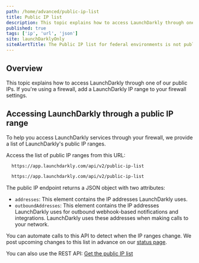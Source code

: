 ```yaml
---
path: /home/advanced/public-ip-list
title: Public IP list
description: This topic explains how to access LaunchDarkly through one of our public IPs. If you're using a firewall, add a LaunchDarkly IP range to your firewall settings.
published: true
tags: ['ip', 'url', 'json']
site: launchDarklyOnly
siteAlertTitle: The Public IP list for federal environments is not published
---
```


## Overview

This topic explains how to access LaunchDarkly through one of our public IPs. If you're using a firewall, add a LaunchDarkly IP range to your firewall settings.

## Accessing LaunchDarkly through a public IP range

To help you access LaunchDarkly services through your firewall, we provide a list of LaunchDarkly's public IP ranges.

Access the list of public IP ranges from this URL:

<CodeSample>
  <CSTab label="Access public IP ranges">

  ```bash
    https://app.launchdarkly.com/api/v2/public-ip-list
  ```
  ```bash site=federal
    https://app.launchdarkly.com/api/v2/public-ip-list
  ```

  </CSTab>
</CodeSample>

The public IP endpoint returns a JSON object with two attributes:

- `addresses`: This element contains the IP addresses LaunchDarkly uses.
- `outboundAddresses`: This element contains the IP addresses LaunchDarkly uses for outbound webhook-based notifications and integrations. LaunchDarkly uses these addresses when making calls to your network.

You can automate calls to this API to detect when the IP ranges change. We post upcoming changes to this list in advance on our [status page](https://status.launchdarkly.com/).

<LearnMore>

You can also use the REST API: [Get the public IP list](https://apidocs.launchdarkly.com/tag/Other/#operation/getIps)

</LearnMore>
